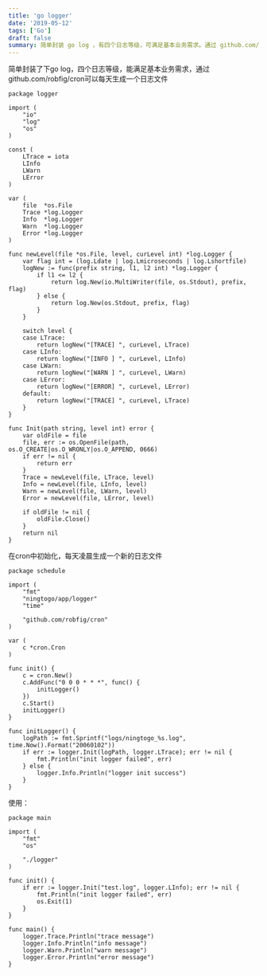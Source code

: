 ```yaml
---
title: 'go logger'
date: '2019-05-12'
tags: ['Go']
draft: false
summary: 简单封装 go log ，有四个日志等级，可满足基本业务需求。通过 github.com/robfig/cron 每天生成新日志文件，示例代码展示了初始化和使用方法。 
---
```


简单封装了下go log，四个日志等级，能满足基本业务需求，通过github.com/robfig/cron可以每天生成一个日志文件

```
package logger

import (
	"io"
	"log"
	"os"
)

const (
	LTrace = iota
	LInfo
	LWarn
	LError
)

var (
	file  *os.File
	Trace *log.Logger
	Info  *log.Logger
	Warn  *log.Logger
	Error *log.Logger
)

func newLevel(file *os.File, level, curLevel int) *log.Logger {
	var flag int = (log.Ldate | log.Lmicroseconds | log.Lshortfile)
	logNew := func(prefix string, l1, l2 int) *log.Logger {
		if l1 <= l2 {
			return log.New(io.MultiWriter(file, os.Stdout), prefix, flag)
		} else {
			return log.New(os.Stdout, prefix, flag)
		}
	}

	switch level {
	case LTrace:
		return logNew("[TRACE] ", curLevel, LTrace)
	case LInfo:
		return logNew("[INFO ] ", curLevel, LInfo)
	case LWarn:
		return logNew("[WARN ] ", curLevel, LWarn)
	case LError:
		return logNew("[ERROR] ", curLevel, LError)
	default:
		return logNew("[TRACE] ", curLevel, LTrace)
	}
}

func Init(path string, level int) error {
	var oldFile = file
	file, err := os.OpenFile(path, os.O_CREATE|os.O_WRONLY|os.O_APPEND, 0666)
	if err != nil {
		return err
	}
	Trace = newLevel(file, LTrace, level)
	Info = newLevel(file, LInfo, level)
	Warn = newLevel(file, LWarn, level)
	Error = newLevel(file, LError, level)

	if oldFile != nil {
		oldFile.Close()
	}
	return nil
}
```

在cron中初始化，每天凌晨生成一个新的日志文件
```
package schedule

import (
	"fmt"
	"ningtogo/app/logger"
	"time"

	"github.com/robfig/cron"
)

var (
	c *cron.Cron
)

func init() {
	c = cron.New()
	c.AddFunc("0 0 0 * * *", func() {
		initLogger()
	})
	c.Start()
	initLogger()
}

func initLogger() {
	logPath := fmt.Sprintf("logs/ningtogo_%s.log", time.Now().Format("20060102"))
	if err := logger.Init(logPath, logger.LTrace); err != nil {
		fmt.Println("init logger failed", err)
	} else {
		logger.Info.Println("logger init success")
	}
}

```

使用：
```
package main

import (
	"fmt"
	"os"

	"./logger"
)

func init() {
	if err := logger.Init("test.log", logger.LInfo); err != nil {
		fmt.Println("init logger failed", err)
		os.Exit(1)
	}
}

func main() {
	logger.Trace.Println("trace message")
	logger.Info.Println("info message")
	logger.Warn.Println("warn message")
	logger.Error.Println("error message")
}

```